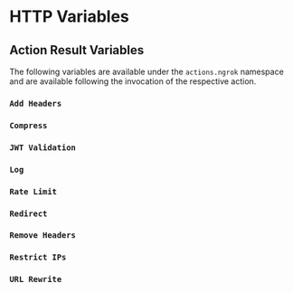 
# HTTP Variables

<ConnVariables />

<ConnTlsVariables />

<EndpointVariables />

<ReqVariables />

<ResVariables />

<TimeVariables />

## Action Result Variables

The following variables are available under the `actions.ngrok` namespace and are available following the invocation of the respective action.

### `Add Headers`

<AddHeaders />

### `Compress`

<Compress />

### `JWT Validation`

<JwtValidation />

### `Log`

<Log />

### `Rate Limit`

<RateLimit />

### `Redirect`

<Redirect />

### `Remove Headers`

<RemoveHeaders />

### `Restrict IPs`

<RestrictIPs />

### `URL Rewrite`

<UrlRewrite />
